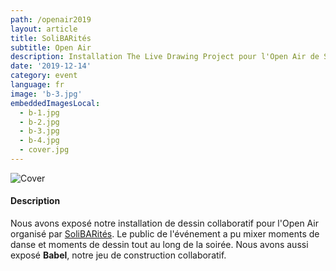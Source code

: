 ```yaml
---
path: /openair2019
layout: article
title: SoliBARités
subtitle: Open Air
description: Installation The Live Drawing Project pour l'Open Air de SoliBARités
date: '2019-12-14'
category: event
language: fr
image: 'b-3.jpg'
embeddedImagesLocal:
  - b-1.jpg
  - b-2.jpg
  - b-3.jpg
  - b-4.jpg
  - cover.jpg
---
```


![Cover](b-2.jpg)

#### Description

Nous avons exposé notre installation de dessin collaboratif pour l'Open Air organisé par [SoliBARités](https://www.facebook.com/solibarites/).
Le public de l'événement a pu mixer moments de danse et moments de dessin tout au long de la soirée. Nous avons aussi exposé **Babel**, notre jeu de construction collaboratif.

<ImageGrid props={props} />
